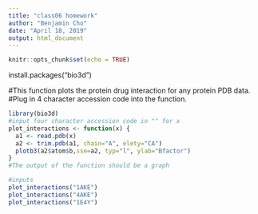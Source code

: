```yaml
---
title: "class06 homework"
author: "Benjamin Cho"
date: "April 18, 2019"
output: html_document
---
```


```r
knitr::opts_chunk$set(echo = TRUE)
```

install.packages(“bio3d”)



#This function plots the protein drug interaction for any protein PDB data. 
#Plug in 4 character accession code into the function.


```r
library(bio3d)
#input four character accession code in "" for x
plot_interactions <- function(x) {
  a1 <- read.pdb(x)
  a2 <- trim.pdb(a1, chain="A", elety="CA")
  plotb3(a2$atom$b,sse=a2, typ="l", ylab="Bfactor")
}
#The output of the function should be a graph
```




```r
#inputs
plot_interactions("1AKE")
plot_interactions("4AKE")
plot_interactions("1E4Y")
```



